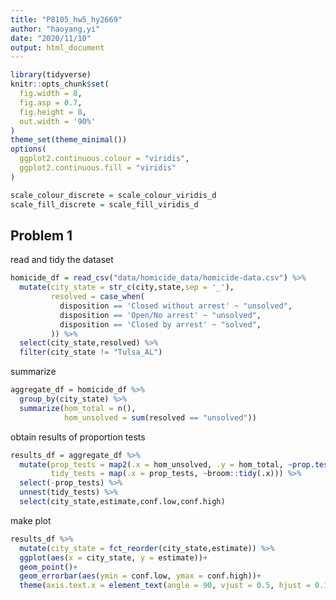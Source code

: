 ```yaml
---
title: "P8105_hw5_hy2669"
author: "haoyang,yi"
date: "2020/11/10"
output: html_document
---
```


```r
library(tidyverse)
knitr::opts_chunk$set(
  fig.width = 8,
  fig.asp = 0.7,
  fig.height = 8,
  out.width = '90%'
)
theme_set(theme_minimal())
options(
  ggplot2.continuous.colour = "viridis",
  ggplot2.continuous.fill = "viridis"
)

scale_colour_discrete = scale_colour_viridis_d
scale_fill_discrete = scale_fill_viridis_d
```
## Problem 1
read and tidy the dataset
```r
homicide_df = read_csv("data/homicide_data/homicide-data.csv") %>%
  mutate(city_state = str_c(city,state,sep = '_'),
         resolved = case_when(
           disposition == 'Closed without arrest' ~ "unsolved",
           disposition == 'Open/No arrest' ~ "unsolved",
           disposition == 'Closed by arrest' ~ "solved",
         )) %>%
  select(city_state,resolved) %>%
  filter(city_state != "Tulsa_AL") 
```
summarize
```r
aggregate_df = homicide_df %>%
  group_by(city_state) %>%
  summarize(hom_total = n(),
            hom_unsolved = sum(resolved == "unsolved"))
```
obtain results of proportion tests
```r
results_df = aggregate_df %>%
  mutate(prop_tests = map2(.x = hom_unsolved, .y = hom_total, ~prop.test(x = .x, n = .y)),
         tidy_tests = map(.x = prop_tests, ~broom::tidy(.x))) %>%
  select(-prop_tests) %>%
  unnest(tidy_tests) %>%
  select(city_state,estimate,conf.low,conf.high)
```
make plot
```r
results_df %>%
  mutate(city_state = fct_reorder(city_state,estimate)) %>%
  ggplot(aes(x = city_state, y = estimate))+
  geom_point()+
  geom_errorbar(aes(ymin = conf.low, ymax = conf.high))+
  theme(axis.text.x = element_text(angle = 90, vjust = 0.5, hjust = 0.1))
  
```
